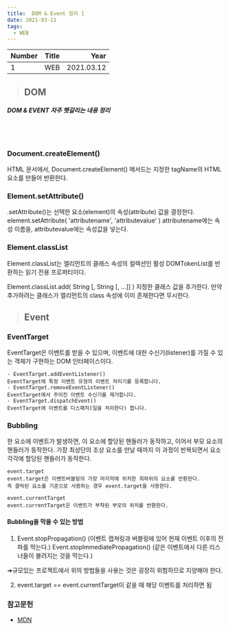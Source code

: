 ```yaml
---
title:  DOM & Event 정리 1
date: 2021-03-11
tags:
  - WEB
---
```


| Number | Title                                    | Year |
| ------ | ---------------------------------------- | ---: |
| 1      | WEB | 2021.03.12 |

> ## DOM

##### DOM & EVENT 자주 헷갈리는 내용 정리
<br></br>

### Document.createElement()
HTML 문서에서, Document.createElement() 메서드는 지정한 tagName의 HTML 요소를 만들어 반환한다. 


### Element.setAttribute()
.setAttribute()는 선택한 요소(element)의 속성(attribute) 값을 결정한다.
element.setAttribute( 'attributename', 'attributevalue' )
attributename에는 속성 이름을, attributevalue에는 속성값을 넣는다.


### Element.classList
Element.classList는 엘리먼트의 클래스 속성의 컬렉션인 활성 DOMTokenList를 반환하는 읽기 전용 프로퍼티이다.

Element.classList.add( String [, String [, ...]] )
  지정한 클래스 값을 추가한다. 만약 추가하려는 클래스가 엘리먼트의 class 속성에 이미 존재한다면 무시한다.



> ## Event

### EventTarget 
EventTarget은 이벤트를 받을 수 있으며, 이벤트에 대한 수신기(listener)를 가질 수 있는 객체가 구현하는 DOM 인터페이스이다.

    - EventTarget.addEventListener()
    EventTarget에 특정 이벤트 유형의 이벤트 처리기를 등록합니다.
    - EventTarget.removeEventListener()
    EventTarget에서 주어진 이벤트 수신기를 제거합니다.
    - EventTarget.dispatchEvent()
    EventTarget에 이벤트를 디스패치(일을 처리한다) 합니다.


### Bubbling

한 요소에 이벤트가 발생하면, 이 요소에 할당된 핸들러가 동작하고, 이어서 부모 요소의 핸들러가 동작한다.
가장 최상단의 조상 요소를 만날 때까지 이 과정이 반복되면서 요소 각각에 할당된 핸들러가 동작한다.

    event.target
    event.target은 이벤트버블링의 가장 마지막에 위치한 최하위의 요소를 반환한다.
    즉 클릭된 요소를 기준으로 사용하는 경우 event.target을 사용한다.
    
    event.currentTarget
    event.currentTarget은 이벤트가 부착된 부모의 위치를 반환한다.


#### Bubbling을 막을 수 있는 방법

1. Event.stopPropagation() (이벤트 캡쳐링과 버블링에 있어 현재 이벤트 이후의 전파를 막는다.)
   Event.stopImmediatePropagation() (같은 이벤트에서 다른 리스너들이 불려지는 것을 막는다.)
  
  ➜규모있는 프로젝트에서 위의 방법들을 사용는 것은 굉장히 위험하므로 지양해야 한다.

2. event.target == event.currentTarget이 같을 때 해당 이벤트를 처리하면 됨 


  ### 참고문헌
- [MDN](https://developer.mozilla.org/ko/)